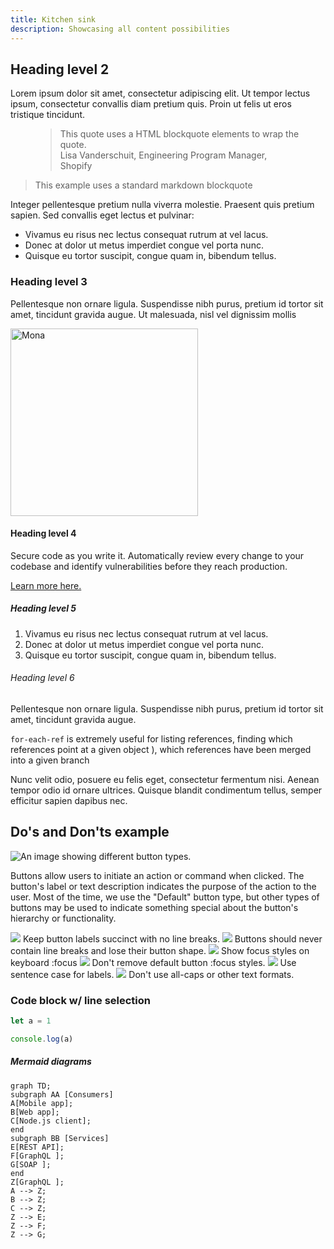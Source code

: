 ```yaml
---
title: Kitchen sink
description: Showcasing all content possibilities
---
```



## Heading level 2

Lorem ipsum dolor sit amet, consectetur adipiscing elit. Ut tempor lectus
ipsum, consectetur convallis diam pretium quis. Proin ut felis ut eros
tristique tincidunt.

<div>
  <figure>
    <blockquote>
      <span>This quote uses a HTML blockquote elements to wrap the quote.</span>
      <figcaption>
        <span>Lisa Vanderschuit, Engineering Program Manager, Shopify</span>
      </figcaption>
    </blockquote>
  </figure>
</div>

> This example
> uses a standard markdown blockquote

Integer pellentesque pretium nulla viverra molestie. Praesent quis pretium
sapien. Sed convallis eget lectus et pulvinar:

- Vivamus eu risus nec lectus consequat rutrum at vel lacus.
- Donec at dolor ut metus imperdiet congue vel porta nunc.
- Quisque eu tortor suscipit, congue quam in, bibendum tellus.

### Heading level 3

Pellentesque non ornare ligula. Suspendisse nibh purus, pretium id tortor sit
amet, tincidunt gravida augue. Ut malesuada, nisl vel dignissim mollis

<img src="https://brand.github.com/assets/images/brand-assets/octocat.png" alt="Mona" width="300" />

#### Heading level 4

Secure code as you write it. Automatically review every change to your
codebase and identify vulnerabilities before they reach production.

<a href="/#">Learn more here.</a>

##### Heading level 5

1. Vivamus eu risus nec lectus consequat rutrum at vel lacus.
2. Donec at dolor ut metus imperdiet congue vel porta nunc.
3. Quisque eu tortor suscipit, congue quam in, bibendum tellus.

###### Heading level 6

Pellentesque non ornare ligula. Suspendisse nibh purus, pretium id tortor sit
amet, tincidunt gravida augue.

<code>for-each-ref</code> is extremely useful for listing references, finding which references point at a given object ),
which references have been merged into a given branch

Nunc velit odio, posuere eu felis eget, consectetur fermentum nisi. Aenean
tempor odio id ornare ultrices. Quisque blandit condimentum tellus, semper
efficitur sapien dapibus nec.

## Do's and Don'ts example

![An image showing different button types.](https://github.com/primer/brand/assets/6951037/fcc3b962-1b4a-416b-be29-4a70ef503f2a)

Buttons allow users to initiate an action or command when clicked. The button's label or text description indicates the purpose of the action to the user. Most of the time, we use the "Default" button type, but other types of buttons may be used to indicate something special about the button's hierarchy or functionality.

<DoDontContainer>
  <Do>
    <img src="https://github.com/primer/brand/assets/6951037/83f703f5-d02c-45f1-82d2-e819613a6638" />
    <Caption>Keep button labels succinct with no line breaks.</Caption>
  </Do>
  <Dont>
    <img src="https://github.com/primer/brand/assets/6951037/e0b67dea-712b-4483-9222-0b499e539415" />
    <Caption>Buttons should never contain line breaks and lose their button shape.</Caption>
  </Dont>
</DoDontContainer>

<DoDontContainer>
  <Do>
    <img src="https://github.com/primer/brand/assets/6951037/96da1bd5-d537-40c1-9103-96254813648f" />
    <Caption>Show focus styles on keyboard :focus</Caption>
  </Do>
  <Dont>
    <img src="https://github.com/primer/brand/assets/6951037/edc931cf-06ed-4814-8ad0-24a8344902c0" />
    <Caption>Don't remove default button :focus styles.</Caption>
  </Dont>
</DoDontContainer>

<DoDontContainer>
  <Do>
    <img src="https://github.com/primer/brand/assets/6951037/56824212-3622-4546-b437-53dbced734a6" />
    <Caption>Use sentence case for labels.</Caption>
  </Do>
  <Dont>
    <img src="https://github.com/primer/brand/assets/6951037/515e833e-fad2-44fd-aae8-fae6301974c1" />
    <Caption>Don't use all-caps or other text formats.</Caption>
  </Dont>
</DoDontContainer>

### Code block w/ line selection

```js {3} filename="demo.js"
let a = 1

console.log(a)
```

##### Mermaid diagrams

```mermaid
graph TD;
subgraph AA [Consumers]
A[Mobile app];
B[Web app];
C[Node.js client];
end
subgraph BB [Services]
E[REST API];
F[GraphQL ];
G[SOAP ];
end
Z[GraphQL ];
A --> Z;
B --> Z;
C --> Z;
Z --> E;
Z --> F;
Z --> G;
```

